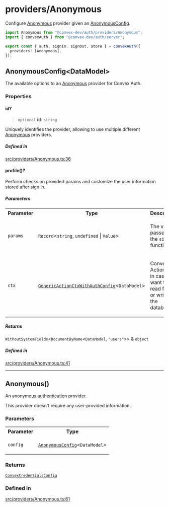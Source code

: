 # providers/Anonymous

Configure [Anonymous](Anonymous.mdx#anonymous) provider given an [AnonymousConfig](Anonymous.mdx#anonymousconfigdatamodel).

```ts
import Anonymous from "@convex-dev/auth/providers/Anonymous";
import { convexAuth } from "@convex-dev/auth/server";

export const { auth, signIn, signOut, store } = convexAuth({
  providers: [Anonymous],
});
```

## AnonymousConfig\<DataModel\>

The available options to an [Anonymous](Anonymous.mdx#anonymous) provider for Convex Auth.

<h3 className="nx-font-semibold nx-tracking-tight nx-text-slate-900 dark:nx-text-slate-100 nx-mt-8 nx-text-2xl">Properties</h3>

#### id?

> `optional` **id**: `string`

Uniquely identifies the provider, allowing to use
multiple different [Anonymous](Anonymous.mdx#anonymous) providers.

<h5 className="nx-font-semibold nx-tracking-tight nx-text-slate-900 dark:nx-text-slate-100 nx-mt-8 nx-text-lg">Defined in</h5>

[src/providers/Anonymous.ts:36](https://github.com/get-convex/convex-auth/blob/main/src/providers/Anonymous.ts#L36)

#### profile()?


Perform checks on provided params and customize the user
information stored after sign in.

<h5 className="nx-font-semibold nx-tracking-tight nx-text-slate-900 dark:nx-text-slate-100 nx-mt-8 nx-text-lg">Parameters</h5>

<table className="api_reference_table"><tbody>
<tr>
<th>Parameter</th>
<th>Type</th>
<th>Description</th>
</tr>
<tr>
<td>

`params`

</td>
<td>

`Record`\<`string`, `undefined` \| `Value`\>

</td>
<td>

The values passed to the `signIn` function.

</td>
</tr>
<tr>
<td>

`ctx`

</td>
<td>

[`GenericActionCtxWithAuthConfig`](../server.mdx#genericactionctxwithauthconfigdatamodel)\<`DataModel`\>

</td>
<td>

Convex ActionCtx in case you want to read from or write to
the database.

</td>
</tr>
</tbody></table>

<h5 className="nx-font-semibold nx-tracking-tight nx-text-slate-900 dark:nx-text-slate-100 nx-mt-8 nx-text-lg">Returns</h5>

`WithoutSystemFields`\<`DocumentByName`\<`DataModel`, `"users"`\>\> & `object`

<h5 className="nx-font-semibold nx-tracking-tight nx-text-slate-900 dark:nx-text-slate-100 nx-mt-8 nx-text-lg">Defined in</h5>

[src/providers/Anonymous.ts:41](https://github.com/get-convex/convex-auth/blob/main/src/providers/Anonymous.ts#L41)

***

## Anonymous()


An anonymous authentication provider.

This provider doesn't require any user-provided information.

<h3 className="nx-font-semibold nx-tracking-tight nx-text-slate-900 dark:nx-text-slate-100 nx-mt-8 nx-text-2xl">Parameters</h3>

<table className="api_reference_table"><tbody>
<tr>
<th>Parameter</th>
<th>Type</th>
</tr>
<tr>
<td>

`config`

</td>
<td>

[`AnonymousConfig`](Anonymous.mdx#anonymousconfigdatamodel)\<`DataModel`\>

</td>
</tr>
</tbody></table>

<h3 className="nx-font-semibold nx-tracking-tight nx-text-slate-900 dark:nx-text-slate-100 nx-mt-8 nx-text-2xl">Returns</h3>

[`ConvexCredentialsConfig`](../server.mdx#convexcredentialsconfig)

<h3 className="nx-font-semibold nx-tracking-tight nx-text-slate-900 dark:nx-text-slate-100 nx-mt-8 nx-text-2xl">Defined in</h3>

[src/providers/Anonymous.ts:61](https://github.com/get-convex/convex-auth/blob/main/src/providers/Anonymous.ts#L61)
